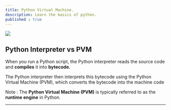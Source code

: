 ```yaml
---
title: Python Virtual Machine.
description: Learn the basics of python.
published : true
---
```


![](https://imgv2-2-f.scribdassets.com/img/document/467250666/original/95ca038bae/1?v=1)

## Python Interpreter vs PVM

When you run a Python script, the Python interpreter reads the source code and **compiles** it into **bytecode.**

The Python interpreter then interprets this bytecode using the Python Virtual Machine (PVM), which converts the bytecode into the machine code

Note : The **Python Virtual Machine (PVM)** is typically referred to as the **runtime engine** in Python.

---